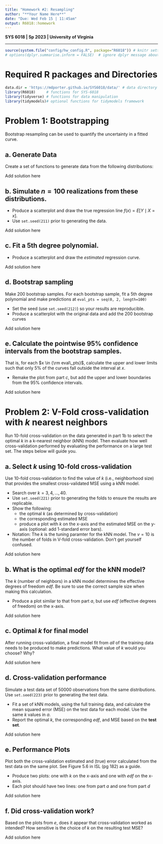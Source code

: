 ```yaml
---
title: "Homework #2: Resampling" 
author: "**Your Name Here**"
date: "Due: Wed Feb 15 | 11:45am"
output: R6018::homework
---
```


**SYS 6018 | Sp 2023 | University of Virginia**

------------------------------------------------------------------------

```r
source(system.file("config/hw_config.R", package="R6018")) # knitr settings
# options(dplyr.summarise.inform = FALSE)  # ignore dplyr message about grouping
```


# Required R packages and Directories


::: {.solution}
```r
data.dir = 'https://mdporter.github.io/SYS6018/data/' # data directory
library(R6018)     # functions for SYS-6018
library(tidyverse) # functions for data manipulation 
library(tidymodels)# optional functions for tidymodels framework
```
:::



# Problem 1: Bootstrapping 

Bootstrap resampling can be used to quantify the uncertainty in a fitted curve. 

## a. Generate Data

Create a set of functions to generate data from the following distributions:
\begin{align*}
X &\sim \mathcal{U}(0, 2) \qquad \text{Uniform in $[0,2]$}\\
Y &= 1 + 2x + 5\sin(5x) + \epsilon \\
\epsilon &\sim \mathcal{N}(0,\, \sigma=2.5)
\end{align*}

::: {.solution}
Add solution here
:::

## b. Simulate $n=100$ realizations from these distributions. 

- Produce a scatterplot and draw the true regression line $f(x) = E[Y \mid X=x]$. 
- Use `set.seed(211)` prior to generating the data.

::: {.solution}
Add solution here
:::


## c. Fit a 5th degree polynomial. 

- Produce a scatterplot and draw the *estimated* regression curve.


::: {.solution}
Add solution here
:::

## d. Bootstrap sampling

Make 200 bootstrap samples. For each bootstrap sample, fit a 5th degree polynomial and make predictions at `eval_pts = seq(0, 2, length=100)`

- Set the seed (use `set.seed(212)`) so your results are reproducible.
- Produce a scatterplot with the original data and add the 200 bootstrap curves

::: {.solution}
Add solution here
:::

    
## e. Calculate the pointwise 95% confidence intervals from the bootstrap samples. 

That is, for each $x \in {\rm eval\_pts}$, calculate the upper and lower limits such that only 5% of the curves fall outside the interval at $x$. 

- Remake the plot from part *c*, but add the upper and lower boundaries from the 95% confidence intervals. 

::: {.solution}
Add solution here
:::


# Problem 2: V-Fold cross-validation with $k$ nearest neighbors

Run 10-fold cross-validation on the data generated in part 1b to select the optimal $k$ in a k-nearest neighbor (kNN) model. Then evaluate how well cross-validation performed by evaluating the performance on a large test set. The steps below will guide you.


## a. Select $k$ using $10$-fold cross-validation

Use $10$-fold cross-validation to find the value of $k$ (i.e., neighborhood size) that provides the smallest cross-validated MSE using a kNN model. 

- Search over $k=3,4,\ldots, 40$.
- Use `set.seed(221)` prior to generating the folds to ensure the results are replicable. 
- Show the following:
    - the optimal $k$ (as determined by cross-validation)
    - the corresponding estimated MSE
    - produce a plot with $k$ on the x-axis and the estimated MSE on the y-axis (optional: add 1-standard error bars). 
- Notation: The $k$ is the tuning paramter for the kNN model. The $v=10$ is the number of folds in V-fold cross-validation. Don't get yourself confused.

::: {.solution}
Add solution here
:::



## b. What is the optimal *edf* for the kNN model?

The $k$ (number of neighbors) in a kNN model determines the effective degrees of freedom *edf*. Be sure to use the correct sample size when making this calculation. 

- Produce a plot similar to that from part *a*, but use *edf* (effective degrees of freedom) on the x-axis. 

::: {.solution}
Add solution here
:::



## c. Optimal $k$ for final model

After running cross-validation, a final model fit from *all* of the training data needs to be produced to make predictions. What value of $k$ would you choose? Why? 


::: {.solution}
Add solution here
:::

## d. Cross-validation performance

Simulate a test data set of $50000$ observations from the same distributions. Use `set.seed(223)` prior to generating the test data. 

- Fit a set of kNN models, using the full training data, and calculate the mean squared error (MSE) on the test data for each model. Use the same $k$ values in *a*. 
- Report the optimal $k$, the corresponding *edf*, and MSE based on the **test set**.

::: {.solution}
Add solution here
:::

## e. Performance Plots

Plot both the cross-validation estimated and (true) error calculated from the test data on the same plot. See Figure 5.6 in ISL (pg 182) as a guide. 

- Produce two plots: one with $k$ on the x-axis and one with *edf* on the x-axis.
- Each plot should have two lines: one from part *a* and one from part *d* 
    
::: {.solution}
Add solution here
:::
    
## f. Did cross-validation work?

Based on the plots from *e*, does it appear that cross-validation worked as intended? How sensitive is the choice of $k$ on the resulting test MSE?      

::: {.solution}
Add solution here
:::








